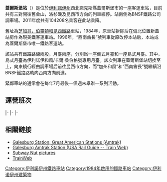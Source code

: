 {{coord|40.9446|-90.3640|type:railwaystation_region:US-IL|display=title}}
{{Infobox Station
| Title = 蓋爾斯堡站 
| SubTitle = 
| EngTitle = Galesburg
| EngSubTitle = <!-- 選填 -->
| ImageName = GalesburgStation3.JPG
| ImageSize = 260px
| Code = GBB
| Place = {{USA}}<br/>[[伊利諾伊州|伊利諾伊州]]蓋爾斯堡市神學院街225號
| Operator = [[美鐵|美鐵]] 
| Style = 地面車站 
|Line = 美鐵：<br /><small> {{color|#004670|█}} </small>[[加州和風號|加州和風號]]<br /><small> {{color|#004670|█}} </small>伊利諾伊和風/卡爾·桑伯格號<br /><small> {{color|#004670|█}} </small>西南酋長號<br/>[[芝加哥通勤鐵路|芝加哥通勤鐵路]]：<br /><small> {{color|#32CD32|█}} </small>BNSF鐵路號
| PlatformType= 1座側式月台，1座島式月台
| daily ridership= 
| yearly ridership= 104,208
| StartDate = 1984年
|}}

'''蓋爾斯堡站'''（{{lang-en|Galesburg station}}）是位於[[伊利諾伊州|伊利諾伊州]]西北諾克斯縣蓋爾斯堡市的一座客運車站，目前共有三對開往舊金山，洛杉磯及昆西市方向的列車經停。站南側為BNSF鐵路公司調車場。2011年度共有104208名乘客在此站乘降。

舊址為[[芝加哥，伯靈頓和昆西鐵路|芝加哥，伯靈頓和昆西鐵路]]車站，1984年，原車站拆除后在偏北位置新蓋站房作為現美鐵客運車站。1996年，“西南酋長”號列車從原{{link-en|蓋爾斯堡聖塔菲鐵路車站|Santa Fe Railway Depot (Galesburg, Illinois)}}改停本站后，本站成為蓋爾斯堡市唯一鐵路客運站。

該站共有鐵路路線兩股，月臺兩座，分別爲一座側式月臺和一座島式月臺。其中，島式月臺為伊利諾伊和風/卡爾·桑伯格號專用月臺。該次列車在蓋爾斯堡站切換至{{link-en|昆西主線|Quincy Main Line}}上，向東繞行經由調車場后前往昆西市方向，而“加州和風”和“西南酋長”號繼續沿BNSF鐵路路軌向西南方向前進。

緊鄰車站的{{link-en|蓋爾斯堡鐵路博物館|Galesburg Railroad Museum}}通常會在每年7月最後一個週末舉辦一系列活動。

==運營班次==
{{start rail box|[[美國國鐵|Amtrak]]}}
{{s-inop|[[伯靈頓站_(Amtrak)|伯靈頓]] 站|往 埃默里維爾 方向}}
{{s-line|[[加州和風號|加州和風號]]||#004670}}
{{s-inop|[[普林斯顿站_(伊利诺伊)|普林斯頓]] 站|往 [[聯合車站_(芝加哥)|芝加哥]] 方向}}
|-
{{s-inop|曼迪遜堡 站|往 洛杉磯 方向}}
{{s-line|西南酋長號||#004670}}
{{s-inop|[[普林斯顿站_(伊利诺伊)|普林斯頓]] 站|往 [[聯合車站_(芝加哥)|芝加哥]] 方向}}
|-
{{s-inop|馬克姆 站|往 昆西市 方向}}
{{s-line|伊利諾伊和風號<br/>卡爾·桑伯格號||#004670}}
{{s-inop|基瓦尼 站|往 [[聯合車站_(芝加哥)|芝加哥]] 方向}}
|-
{{end box}}

==相關鏈接==
{{Amtrak web|GBB|Galesburg, IL|ILLINOIS}}
*[http://www.greatamericanstations.com/Stations/GBB/Station_view Galesburg Station; Great American Stations (Amtrak)]
*[http://www.trainweb.org/usarail/galesburg.htm Galesburg Amtrak Station (USA Rail Guide -- Train Web)]
* [http://www.subwaynut.com/amtrak/galesburg/index.php Subway Nut pictures]
* [http://www.trainweb.org/amtrakpix/stationphotos/GBB/gbb.html TrainWeb]

[[Category:伊利諾伊州鐵路車站|Category:伊利諾伊州鐵路車站]]
[[Category:1984年啟用的鐵路車站|Category:1984年啟用的鐵路車站]]
[[Category:伊利诺伊州建築物|Category:伊利诺伊州建築物]]